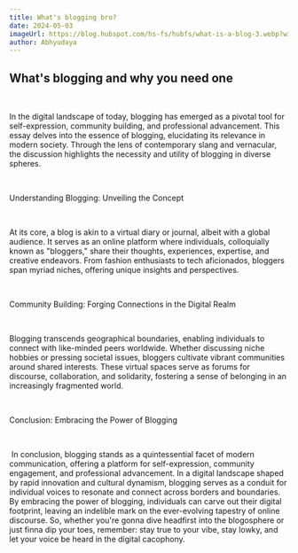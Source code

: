 ---
title: What's blogging bro?
date: 2024-05-03
imageUrl: https://blog.hubspot.com/hs-fs/hubfs/what-is-a-blog-3.webp?width=595&height=400&name=what-is-a-blog-3.webp
author: Abhyudaya
---

## What's blogging and why you need one

‎

In the digital landscape of today, blogging has emerged as a pivotal tool for self-expression, community building, and professional advancement. This essay delves into the essence of blogging, elucidating its relevance in modern society. Through the lens of contemporary slang and vernacular, the discussion highlights the necessity and utility of blogging in diverse spheres.

‎

Understanding Blogging: Unveiling the Concept

‎

At its core, a blog is akin to a virtual diary or journal, albeit with a global audience. It serves as an online platform where individuals, colloquially known as "bloggers," share their thoughts, experiences, expertise, and creative endeavors. From fashion enthusiasts to tech aficionados, bloggers span myriad niches, offering unique insights and perspectives.

‎

Community Building: Forging Connections in the Digital Realm

‎

Blogging transcends geographical boundaries, enabling individuals to connect with like-minded peers worldwide. Whether discussing niche hobbies or pressing societal issues, bloggers cultivate vibrant communities around shared interests. These virtual spaces serve as forums for discourse, collaboration, and solidarity, fostering a sense of belonging in an increasingly fragmented world.

‎


Conclusion: Embracing the Power of Blogging

‎



‎
In conclusion, blogging stands as a quintessential facet of modern communication, offering a platform for self-expression, community engagement, and professional advancement. In a digital landscape shaped by rapid innovation and cultural dynamism, blogging serves as a conduit for individual voices to resonate and connect across borders and boundaries. By embracing the power of blogging, individuals can carve out their digital footprint, leaving an indelible mark on the ever-evolving tapestry of online discourse. So, whether you're gonna dive headfirst into the blogosphere or just finna dip your toes, remember: stay true to your vibe, stay lowky, and let your voice be heard in the digital cacophony.
